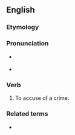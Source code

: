 ==English==

===Etymology===
{{prefix|en|ac|gloss1=to|criminate|gloss2=accuse}}

===Pronunciation===
* {{a|RP}} {{IPA|/əˈkɹɪmɪneɪt/|lang=en}}
* {{audio|en-us-accriminate.ogg|Audio (US)|lang=en}}

===Verb===
{{en-verb|accriminat}}

# {{lb|en|transitive|obsolete}} To accuse of a crime.

===Related terms===
* {{l|en|accrimination}}